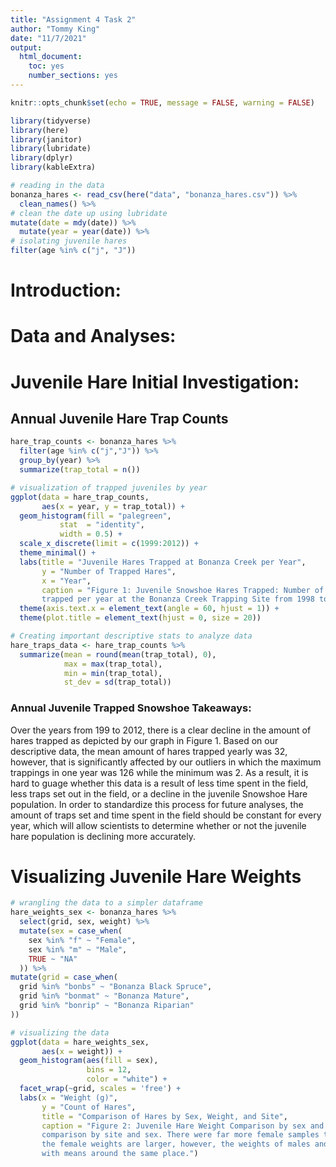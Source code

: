```yaml
---
title: "Assignment 4 Task 2"
author: "Tommy King"
date: "11/7/2021"
output: 
  html_document: 
    toc: yes
    number_sections: yes
---
```


```r
knitr::opts_chunk$set(echo = TRUE, message = FALSE, warning = FALSE)

library(tidyverse)
library(here)
library(janitor)
library(lubridate)
library(dplyr)
library(kableExtra)

```

```r
# reading in the data 
bonanza_hares <- read_csv(here("data", "bonanza_hares.csv")) %>% 
  clean_names() %>% 
# clean the date up using lubridate 
mutate(date = mdy(date)) %>% 
  mutate(year = year(date)) %>% 
# isolating juvenile hares 
filter(age %in% c("j", "J")) 
```


# Introduction: 

# Data and Analyses: 

# Juvenile Hare Initial Investigation: 

## Annual Juvenile Hare Trap Counts

```r
hare_trap_counts <- bonanza_hares %>% 
  filter(age %in% c("j","J")) %>%
  group_by(year) %>% 
  summarize(trap_total = n())

# visualization of trapped juveniles by year 
ggplot(data = hare_trap_counts, 
       aes(x = year, y = trap_total)) + 
  geom_histogram(fill = "palegreen", 
           stat  = "identity", 
           width = 0.5) + 
  scale_x_discrete(limit = c(1999:2012)) + 
  theme_minimal() + 
  labs(title = "Juvenile Hares Trapped at Bonanza Creek per Year", 
       y = "Number of Trapped Hares", 
       x = "Year", 
       caption = "Figure 1: Juvenile Snowshoe Hares Trapped: Number of juvenile Snowshoe Hares
       trapped per year at the Bonanza Creek Trapping Site from 1998 to 2012.") +
  theme(axis.text.x = element_text(angle = 60, hjust = 1)) + 
  theme(plot.title = element_text(hjust = 0, size = 20))
```

```r
# Creating important descriptive stats to analyze data 
hare_traps_data <- hare_trap_counts %>% 
  summarize(mean = round(mean(trap_total), 0), 
            max = max(trap_total), 
            min = min(trap_total), 
            st_dev = sd(trap_total))
```


### Annual Juvenile Trapped Snowshoe Takeaways: 
Over the years from 199 to 2012, there is a clear decline in the amount of hares trapped as depicted by our graph in Figure 1. Based on our descriptive data, the mean amount of hares trapped yearly was 32, however, that is significantly affected by our outliers in which the maximum trappings in one year was 126 while the minimum was 2. As a result, it is hard to guage whether this data is a result of less time spent in the field, less traps set out in the field, or a decline in the juvenile Snowshoe Hare population. In order to standardize this process for future analyses, the amount of traps set and time spent in the field should be constant for every year, which will allow scientists to determine whether or not the juvenile hare population is declining more accurately. 

# Visualizing Juvenile Hare Weights 

```r
# wrangling the data to a simpler dataframe
hare_weights_sex <- bonanza_hares %>% 
  select(grid, sex, weight) %>% 
  mutate(sex = case_when(
    sex %in% "f" ~ "Female", 
    sex %in% "m" ~ "Male", 
    TRUE ~ "NA"
  )) %>% 
mutate(grid = case_when(
  grid %in% "bonbs" ~ "Bonanza Black Spruce", 
  grid %in% "bonmat" ~ "Bonanza Mature", 
  grid %in% "bonrip" ~ "Bonanza Riparian"
))
```

```r
# visualizing the data 
ggplot(data = hare_weights_sex, 
       aes(x = weight)) + 
  geom_histogram(aes(fill = sex), 
                 bins = 12, 
                 color = "white") + 
  facet_wrap(~grid, scales = 'free') + 
  labs(x = "Weight (g)", 
       y = "Count of Hares", 
       title = "Comparison of Hares by Sex, Weight, and Site", 
       caption = "Figure 2: Juvenile Hare Weight Comparison by sex and site: Juvenile Hare Weight (g)
       comparison by site and sex. There were far more female samples taken, making it appear as if 
       the female weights are larger, however, the weights of males and females are fairly similar 
       with means around the same place.")
  
```

